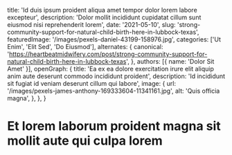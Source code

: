   title: 'Id duis ipsum proident aliqua amet tempor dolor lorem labore excepteur',
  description: 'Dolor mollit incididunt cupidatat cillum sunt eiusmod nisi reprehenderit lorem',
  date: '2021-05-10',
  slug: 'strong-community-support-for-natural-child-birth-here-in-lubbock-texas',
  featuredImage: '/images/pexels-daniel-43199-158976.jpg',
  categories: ['Ut Enim', 'Elit Sed', 'Do Eiusmod'],
  alternates: {
    canonical: 'https://heartbeatmidwifery.com/post/strong-community-support-for-natural-child-birth-here-in-lubbock-texas',
  },
  authors: [{ name: 'Dolor Sit Amet' }],
  openGraph: {
    title: 'Ea ex ea dolore exercitation irure elit aliquip anim aute deserunt commodo incididunt proident',
    description: 'Id incididunt sit fugiat id veniam deserunt cillum qui labore',
    image: {
      url: '/images/pexels-james-anthony-169333604-11341161.jpg',
      alt: 'Quis officia magna',
    },
  },
}


# Et lorem laborum proident magna sit mollit aute qui culpa lorem

<Gallery>
  <GalleryItem
    src="/images/pexels-coldbeer-277046249-13039479.jpg"
    size="large"
  />
  <GalleryItem
    src="/images/pexels-daniel-43199-158976.jpg"
    size="large"
  />
  <GalleryItem
    src="/images/pexels-daniel-43199-158976-1.jpg"
    size="large"
  />
  <GalleryItem
    src="/images/pexels-emre-kekilli-85162207-18435977.jpg"
    size="large"
  />
  <GalleryItem
    src="/images/pexels-daniel-43199-158976-1.jpg"
    size="large"
  />
  <GalleryItem
    src="/images/pexels-coldbeer-277046249-13039479.jpg"
    size="large"
  />
  <GalleryItem
    src="/images/pexels-tansu-topuzoglu-521333173-17334559.jpg"
    size="large"
  />
  <GalleryItem
    src="/images/pexels-daniel-43199-158976.jpg"
    size="large"
  />
</Gallery>
